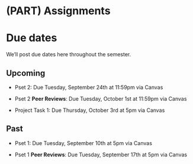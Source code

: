
# (PART) Assignments {-}

# Due dates {-}

We'll post due dates here throughout the semester. 

## Upcoming {-}

- Pset 2: Due Tuesday, September 24th at 11:59pm via Canvas

- Pset 2 **Peer Reviews**: Due Tuesday, October 1st at 11:59pm via Canvas

- Project Task 1: Due Thursday, October 3rd at 5pm via Canvas

## Past {-}

- Pset 1: Due Tuesday, September 10th at 5pm via Canvas

- Pset 1 **Peer Reviews**: Due Tuesday, September 17th at 5pm via Canvas
